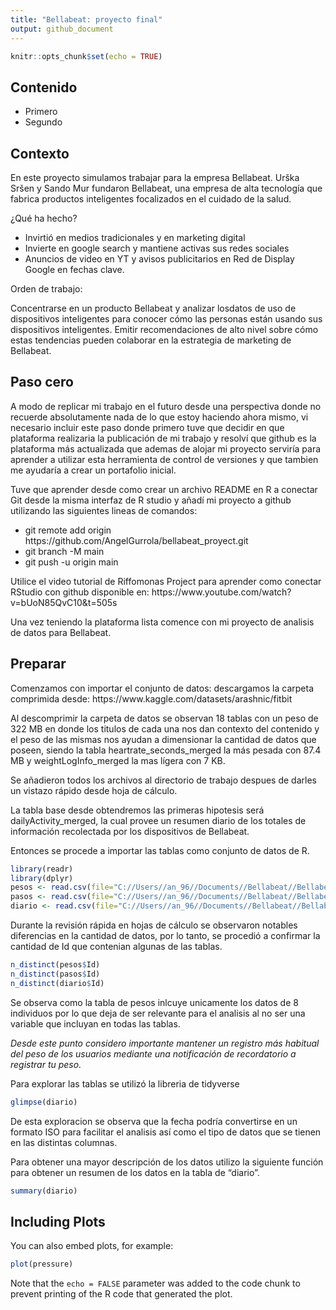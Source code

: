 ```yaml
---
title: "Bellabeat: proyecto final"
output: github_document
---
```


```r
knitr::opts_chunk$set(echo = TRUE)
```

## Contenido
- Primero
- Segundo

## Contexto
En este proyecto simulamos trabajar para la empresa Bellabeat.
Urška Sršen y Sando Mur fundaron Bellabeat, una empresa de alta tecnología que fabrica productos inteligentes focalizados en el cuidado de la salud.

¿Qué ha hecho?

  - Invirtió en medios tradicionales y en marketing digital
  - Invierte en google search y mantiene activas sus redes sociales
  - Anuncios de video en YT y avisos publicitarios en Red de Display Google en fechas clave.
 
Orden de trabajo:

Concentrarse en un producto Bellabeat y analizar losdatos de uso de dispositivos inteligentes para conocer cómo las personas están usando sus dispositivos inteligentes. Emitir recomendaciones de alto nivel sobre cómo estas tendencias pueden colaborar en la estrategia de marketing de Bellabeat.


## Paso cero

A modo de replicar mi trabajo en el futuro desde una perspectiva donde no recuerde absolutamente nada de lo que estoy haciendo ahora mismo, vi necesario incluir este paso donde primero tuve que decidir en que plataforma realizaria la publicación de mi trabajo y resolví que github es la plataforma más actualizada que ademas de alojar mi proyecto serviría para aprender a utilizar esta herramienta de control de versiones y que tambien me ayudaría a crear un portafolio inicial.

Tuve que aprender desde como crear un archivo README en R a conectar Git desde la misma interfaz de R studio y añadí mi proyecto a github utilizando las siguientes lineas de comandos:

- git remote add origin https://github.com/AngelGurrola/bellabeat_proyect.git
- git branch -M main
- git push -u origin main

Utilice el video tutorial de Riffomonas Project para aprender como conectar RStudio con github disponible en: https://www.youtube.com/watch?v=bUoN85QvC10&t=505s

Una vez teniendo la plataforma lista comence con mi proyecto de analisis de datos para Bellabeat.

## Preparar

Comenzamos con importar el conjunto de datos: descargamos la carpeta comprimida desde: https://www.kaggle.com/datasets/arashnic/fitbit

Al descomprimir la carpeta de datos se observan 18 tablas con un peso de 322 MB en donde los titulos de cada una nos dan contexto del contenido y el peso de las mismas nos ayudan a dimensionar la cantidad de datos que poseen, siendo la tabla heartrate_seconds_merged la más pesada con 87.4  MB y weightLogInfo_merged la mas lígera con 7 KB. 

Se añadieron todos los archivos al directorio de trabajo despues de darles un vistazo rápido desde hoja de cálculo.

La tabla base desde obtendremos las primeras hipotesis será dailyActivity_merged, la cual provee un resumen diario de los totales de información recolectada por los dispositivos de Bellabeat.

Entonces se procede a importar las tablas como conjunto de datos de R.
```r
library(readr)
library(dplyr)
pesos <- read.csv(file="C://Users//an_96//Documents//Bellabeat//Bellabeat//archive//Fitabase Data 4.12.16-5.12.16//weightLogInfo_merged.csv")
pasos <- read.csv(file="C://Users//an_96//Documents//Bellabeat//Bellabeat//archive//Fitabase Data 4.12.16-5.12.16//hourlySteps_merged.csv")
diario <- read.csv(file="C://Users//an_96//Documents//Bellabeat//Bellabeat//archive//Fitabase Data 4.12.16-5.12.16//dailyActivity_merged.csv")
```

Durante la revisión rápida en hojas de cálculo se observaron notables diferencias en la cantidad de datos, por lo tanto, se procedió a confirmar la cantidad de Id que contenian algunas de las tablas.

```r
n_distinct(pesos$Id)
n_distinct(pasos$Id)
n_distinct(diario$Id)
```
Se observa como la tabla de pesos inlcuye unicamente los datos de 8 individuos por lo que deja de ser relevante para el analisis al no ser una variable que incluyan en todas las tablas.

*Desde este punto considero importante mantener un registro más habitual del peso de los usuarios mediante una notificación de recordatorio a registrar tu peso.*

Para explorar las tablas se utilizó la libreria de tidyverse

```r
glimpse(diario)
```
De esta exploracion se observa que la fecha podría convertirse en un formato ISO para facilitar el analisis así como el tipo de datos que se tienen en las distintas columnas.

Para obtener una mayor descripción de los datos utilizo la siguiente función para obtener un resumen de los datos en la tabla de "diario".

```r
summary(diario)
```




## Including Plots

You can also embed plots, for example:

```r
plot(pressure)
```

Note that the `echo = FALSE` parameter was added to the code chunk to prevent printing of the R code that generated the plot.
